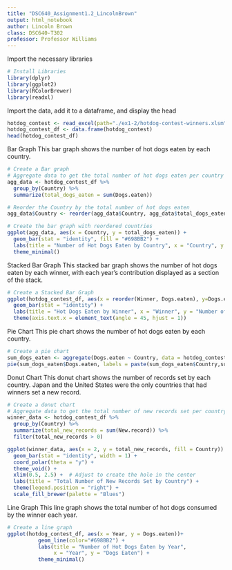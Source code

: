 ```yaml
---
title: "DSC640_Assignment1.2_LincolnBrown"
output: html_notebook
author: Lincoln Brown
class: DSC640-T302
professor: Professor Williams
---
```


Import the necessary libraries
```r
# Install Libraries
library(dplyr)
library(ggplot2)
library(RColorBrewer)
library(readxl)
```

Import the data, add it to a dataframe, and display the head
```r
hotdog_contest <- read_excel(path="./ex1-2/hotdog-contest-winners.xlsm")
hotdog_contest_df <- data.frame(hotdog_contest)
head(hotdog_contest_df)
```
Bar Graph
This bar graph shows the number of hot dogs eaten by each country. 
```r
# Create a Bar graph
# Aggregate data to get the total number of hot dogs eaten per country
agg_data <- hotdog_contest_df %>%
  group_by(Country) %>%
  summarize(total_dogs_eaten = sum(Dogs.eaten))

# Reorder the Country by the total number of hot dogs eaten
agg_data$Country <- reorder(agg_data$Country, agg_data$total_dogs_eaten)

# Create the bar graph with reordered countries
ggplot(agg_data, aes(x = Country, y = total_dogs_eaten)) + 
  geom_bar(stat = "identity", fill = "#698BB2") + 
  labs(title = "Number of Hot Dogs Eaten by Country", x = "Country", y = "Total Number of Hot Dogs Eaten") +
  theme_minimal()
```
Stacked Bar Graph
This stacked bar graph shows the number of hot dogs eaten by each winner, with each year's contribution displayed as a section of the stack. 
```r
# Create a Stacked Bar Graph
ggplot(hotdog_contest_df, aes(x = reorder(Winner, Dogs.eaten), y=Dogs.eaten, fill=Year)) +
  geom_bar(stat = "identity") + 
  labs(title = "Hot Dogs Eaten by Winner", x = "Winner", y = "Number of Hot Dogs Eaten") +
  theme(axis.text.x = element_text(angle = 45, hjust = 1))
```

Pie Chart
This pie chart shows the number of hot dogs eaten by each country. 
```r
# Create a pie chart
sum_dogs_eaten <- aggregate(Dogs.eaten ~ Country, data = hotdog_contest_df, FUN = sum)
pie(sum_dogs_eaten$Dogs.eaten, labels = paste(sum_dogs_eaten$Country,sum_dogs_eaten$Dogs.eaten), main = "Total Number of Dogs Eaten by Country", col = brewer.pal(n = nrow(sum_dogs_eaten), name="Blues"))
```
Donut Chart
This donut chart shows the number of records set by each country. Japan and the United States were the only countries that had winners set a new record. 
```r
# Create a donut chart
# Aggregate data to get the total number of new records set per country
winner_data <- hotdog_contest_df %>%
  group_by(Country) %>%
  summarize(total_new_records = sum(New.record)) %>%
  filter(total_new_records > 0)

ggplot(winner_data, aes(x = 2, y = total_new_records, fill = Country)) + 
  geom_bar(stat = "identity", width = 1) + 
  coord_polar(theta = "y") +
  theme_void() +
  xlim(0.5, 2.5) +  # Adjust to create the hole in the center
  labs(title = "Total Number of New Records Set by Country") +
  theme(legend.position = "right") +
  scale_fill_brewer(palette = "Blues")
```
Line Graph
This line graph shows the total number of hot dogs consumed by the winner each year. 
```r
# Create a line graph
ggplot(hotdog_contest_df, aes(x = Year, y = Dogs.eaten))+
          geom_line(color="#698BB2") +
          labs(title = "Number of Hot Dogs Eaten by Year",
               x = "Year", y = "Dogs Eaten") + 
          theme_minimal()
```
